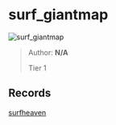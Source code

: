 
# surf_giantmap

![surf_giantmap](https://raw.githubusercontent.com/Sayt123/SurfMapPics/Maps-and-bonuses/csgo/surf_giantmap.jpg)

> Author: **N/A**
>
> Tier 1

## Records

[surfheaven](https://surfheaven.eu/map/surf_giantmap)

